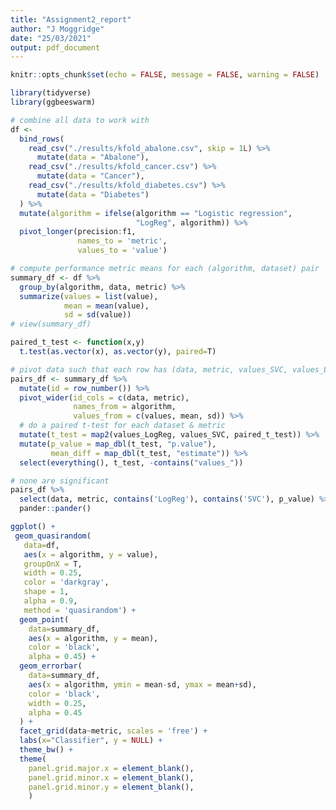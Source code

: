 ```yaml
---
title: "Assignment2_report"
author: "J Moggridge"
date: "25/03/2021"
output: pdf_document
---
```


```r
knitr::opts_chunk$set(echo = FALSE, message = FALSE, warning = FALSE)
```

```r
library(tidyverse)
library(ggbeeswarm)

# combine all data to work with
df <- 
  bind_rows(
    read_csv("./results/kfold_abalone.csv", skip = 1L) %>% 
      mutate(data = "Abalone"),
    read_csv("./results/kfold_cancer.csv") %>% 
      mutate(data = "Cancer"),
    read_csv("./results/kfold_diabetes.csv") %>% 
      mutate(data = "Diabetes")
  ) %>%
  mutate(algorithm = ifelse(algorithm == "Logistic regression", 
                            "LogReg", algorithm)) %>% 
  pivot_longer(precision:f1, 
               names_to = 'metric', 
               values_to = 'value')
```


```r
# compute performance metric means for each (algorithm, dataset) pair
summary_df <- df %>% 
  group_by(algorithm, data, metric) %>% 
  summarize(values = list(value),
            mean = mean(value), 
            sd = sd(value))
# view(summary_df)

paired_t_test <- function(x,y) 
  t.test(as.vector(x), as.vector(y), paired=T)

# pivot data such that each row has (data, metric, values_SVC, values_LogReg)
pairs_df <- summary_df %>% 
  mutate(id = row_number()) %>% 
  pivot_wider(id_cols = c(data, metric), 
              names_from = algorithm, 
              values_from = c(values, mean, sd)) %>% 
  # do a paired t-test for each dataset & metric
  mutate(t_test = map2(values_LogReg, values_SVC, paired_t_test)) %>% 
  mutate(p_value = map_dbl(t_test, "p.value"),
         mean_diff = map_dbl(t_test, "estimate")) %>% 
  select(everything(), t_test, -contains("values_"))
```


```r
# none are significant
pairs_df %>%
  select(data, metric, contains('LogReg'), contains('SVC'), p_value) %>%
  pander::pander()
```


```r

ggplot() +
 geom_quasirandom(
   data=df, 
   aes(x = algorithm, y = value), 
   groupOnX = T,
   width = 0.25, 
   color = 'darkgray',
   shape = 1,
   alpha = 0.9,
   method = 'quasirandom') +
  geom_point(
    data=summary_df, 
    aes(x = algorithm, y = mean),
    color = 'black', 
    alpha = 0.45) +
  geom_errorbar(
    data=summary_df, 
    aes(x = algorithm, ymin = mean-sd, ymax = mean+sd),
    color = 'black', 
    width = 0.25,
    alpha = 0.45
  ) +
  facet_grid(data~metric, scales = 'free') +
  labs(x="Classifier", y = NULL) +
  theme_bw() +
  theme(
    panel.grid.major.x = element_blank(),
    panel.grid.minor.x = element_blank(),
    panel.grid.minor.y = element_blank(),
    )
  
```


